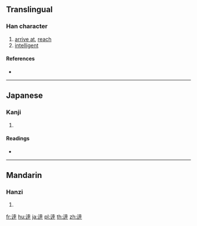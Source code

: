 {{character info/new}}
{{also|達}}
==Translingual==

===Han character===
{{Han char|rn=162|rad=辵|as=08|sn=12|four=|canj=YGTJ}}

# [[arrive at]], [[reach]]
# [[intelligent]]

====References====
* {{Han ref|kx=1260.151|dkj=30991|hdz=63847.061|uh=9039|ud=36921}}

----

==Japanese==

===Kanji===
{{ja-kanji|grade=|rs=辵08}}

# {{defn|lang=ja|sort=辵08}}

====Readings====
* {{ja-readings|on=[[たつ]] (tatsu), [[だち]] (dachi)|kun=[[とどく]] (todoku), [[とおる]] (tooru), [[とおす]] (toosu)}}

----

==Mandarin==

===Hanzi===
{{cmn-hanzi|pin=[[dá]] ([[da2]])|wg=ta<sup>2</sup>}}

# {{defn|lang=cmn|sort=辵08}}

[[fr:逹]]
[[hu:逹]]
[[ja:逹]]
[[pl:逹]]
[[th:逹]]
[[zh:逹]]